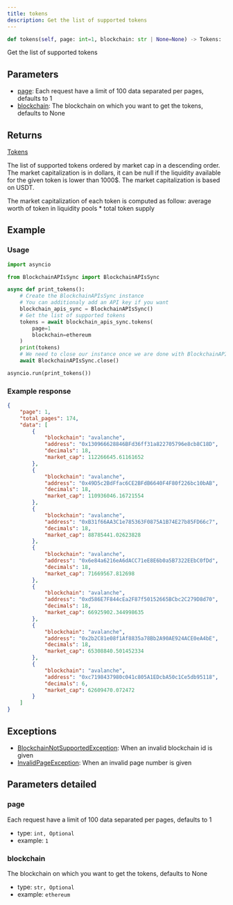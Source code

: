 ```yaml
---
title: tokens
description: Get the list of supported tokens
---
```



```py
def tokens(self, page: int=1, blockchain: str | None=None) -> Tokens:
```
Get the list of supported tokens

## Parameters

 - [page](#page): Each request have a limit of 100 data separated per pages, defaults to 1
 - [blockchain](#blockchain): The blockchain on which you want to get the tokens, defaults to None

## Returns

<CodeBlock language="python">
    <a href="/docs/python-sdk/models/Tokens">Tokens</a>
</CodeBlock>

The list of supported tokens ordered by market cap in a descending order.
The market capitalization is in dollars, it can be null if the liquidity available for the given token is lower than 1000$.
The market capitalization is based on USDT.

The market capitalization of each token is computed as follow:
average worth of token in liquidity pools * total token supply


## Example

### Usage

```py
import asyncio

from BlockchainAPIsSync import BlockchainAPIsSync

async def print_tokens():
    # Create the BlockchainAPIsSync instance
    # You can additionaly add an API key if you want
    blockchain_apis_sync = BlockchainAPIsSync()
    # Get the list of supported tokens
    tokens = await blockchain_apis_sync.tokens(
        page=1
        blockchain=ethereum
    )
    print(tokens)
    # We need to close our instance once we are done with BlockchainAPIs
    await BlockchainAPIsSync.close()

asyncio.run(print_tokens())
```

### Example response


```json
{
    "page": 1,
    "total_pages": 174,
    "data": [
        {
            "blockchain": "avalanche",
            "address": "0x130966628846BFd36ff31a822705796e8cb8C18D",
            "decimals": 18,
            "market_cap": 112266645.61161652
        },
        {
            "blockchain": "avalanche",
            "address": "0x49D5c2BdFfac6CE2BFdB6640F4F80f226bc10bAB",
            "decimals": 18,
            "market_cap": 110936046.16721554
        },
        {
            "blockchain": "avalanche",
            "address": "0xB31f66AA3C1e785363F0875A1B74E27b85FD66c7",
            "decimals": 18,
            "market_cap": 88785441.02623828
        },
        {
            "blockchain": "avalanche",
            "address": "0x6e84a6216eA6dACC71eE8E6b0a5B7322EEbC0fDd",
            "decimals": 18,
            "market_cap": 71669567.812698
        },
        {
            "blockchain": "avalanche",
            "address": "0xd586E7F844cEa2F87f50152665BCbc2C279D8d70",
            "decimals": 18,
            "market_cap": 66925902.344998635
        },
        {
            "blockchain": "avalanche",
            "address": "0x2b2C81e08f1Af8835a78Bb2A90AE924ACE0eA4bE",
            "decimals": 18,
            "market_cap": 65308840.501452334
        },
        {
            "blockchain": "avalanche",
            "address": "0xc7198437980c041c805A1EDcbA50c1Ce5db95118",
            "decimals": 6,
            "market_cap": 62609470.072472
        }
    ]
}

```
## Exceptions

- [BlockchainNotSupportedException](/docs/python-sdk/exceptions/BlockchainNotSupportedException): When an invalid blockchain id is given
- [InvalidPageException](/docs/python-sdk/exceptions/InvalidPageException): When an invalid page number is given

## Parameters detailed
### page

Each request have a limit of 100 data separated per pages, defaults to 1
- type: `int, Optional`
- example: `1`

### blockchain

The blockchain on which you want to get the tokens, defaults to None
- type: `str, Optional`
- example: `ethereum`

